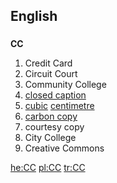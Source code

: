 ==English==
==={{initialism}}===
'''CC'''

# Credit Card
# Circuit Court
# Community College
# [[closed caption]]
# [[cubic]] [[centimetre]]
# [[carbon copy]]
# courtesy copy
# City College
# Creative Commons

[[he:CC]]
[[pl:CC]]
[[tr:CC]]